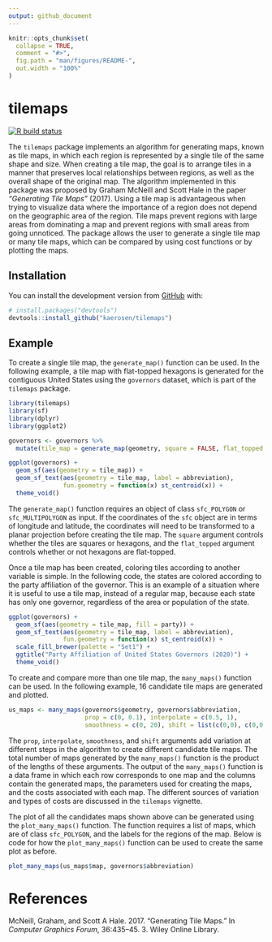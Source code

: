 ```yaml
---
output: github_document
---
```


<!-- README.md is generated from README.Rmd. Please edit that file -->

```r
knitr::opts_chunk$set(
  collapse = TRUE,
  comment = "#>",
  fig.path = "man/figures/README-",
  out.width = "100%"
)
```

# tilemaps

<!-- badges: start -->
[![R build status](https://github.com/kaerosen/tilemaps/workflows/R-CMD-check/badge.svg)](https://github.com/kaerosen/tilemaps/actions)
<!-- badges: end -->

The `tilemaps` package implements an algorithm for generating maps, known as tile maps, in which each region is represented by a single tile of the same shape and size. When creating a tile map, the goal is to arrange tiles in a manner that preserves local relationships between regions, as well as the overall shape of the original map. The algorithm implemented in this package was proposed by Graham McNeill and Scott Hale in the paper *"Generating Tile Maps"* (2017). Using a tile map is advantageous when trying to visualize data where the importance of a region does not depend on the geographic area of the region. Tile maps prevent regions with large areas from dominating a map and prevent regions with small areas from going unnoticed. The package allows the user to generate a single tile map or many tile maps, which can be compared by using cost functions or by plotting the maps.

## Installation

You can install the development version from [GitHub](https://github.com/) with:

``` r
# install.packages("devtools")
devtools::install_github("kaerosen/tilemaps")
```

## Example

To create a single tile map, the `generate_map()` function can be used. In the following example, a tile map with flat-topped hexagons is generated for the contiguous United States using the `governors` dataset, which is part of the `tilemaps` package. 

```r
library(tilemaps)
library(sf)
library(dplyr)
library(ggplot2)

governors <- governors %>%
  mutate(tile_map = generate_map(geometry, square = FALSE, flat_topped = TRUE))

ggplot(governors) +
  geom_sf(aes(geometry = tile_map)) +
  geom_sf_text(aes(geometry = tile_map, label = abbreviation),
               fun.geometry = function(x) st_centroid(x)) +
  theme_void()
```

The `generate_map()` function requires an object of class `sfc_POLYGON` or `sfc_MULTIPOLYGON` as input. If the coordinates of the `sfc` object are in terms of longitude and latitude, the coordinates will need to be transformed to a planar projection before creating the tile map. The `square` argument controls whether the tiles are squares or hexagons, and the `flat_topped` argument controls whether or not hexagons are flat-topped. 

Once a tile map has been created, coloring tiles according to another variable is simple. In the following code, the states are colored according to the party affiliation of the governor. This is an example of a situation where it is useful to use a tile map, instead of a regular map, because each state has only one governor, regardless of the area or population of the state.

```r
ggplot(governors) +
  geom_sf(aes(geometry = tile_map, fill = party)) +
  geom_sf_text(aes(geometry = tile_map, label = abbreviation),
               fun.geometry = function(x) st_centroid(x)) +
  scale_fill_brewer(palette = "Set1") +
  ggtitle("Party Affiliation of United States Governors (2020)") +
  theme_void()
```

To create and compare more than one tile map, the `many_maps()` function can be used. In the following example, 16 candidate tile maps are generated and plotted.

```r
us_maps <- many_maps(governors$geometry, governors$abbreviation,
                     prop = c(0, 0.1), interpolate = c(0.5, 1),
                     smoothness = c(0, 20), shift = list(c(0,0), c(0,0.5)))
```

The `prop`, `interpolate`, `smoothness`, and `shift` arguments add variation at different steps in the algorithm to create different candidate tile maps. The total number of maps generated by the `many_maps()` function is the product of the lengths of these arguments. The output of the `many_maps()` function is a data frame in which each row corresponds to one map and the columns contain the generated maps, the parameters used for creating the maps, and the costs associated with each map. The different sources of variation and types of costs are discussed in the `tilemaps` vignette.

The plot of all the candidates maps shown above can be generated using the `plot_many_maps()` function. The  function requires a list of maps, which are of class `sfc_POLYGON`, and the labels for the regions of the map. Below is code for how the `plot_many_maps()` function can be used to create the same plot as before.

```r
plot_many_maps(us_maps$map, governors$abbreviation)
```

# References

McNeill, Graham, and Scott A Hale. 2017. “Generating Tile Maps.” In *Computer Graphics Forum*, 36:435–45. 3. Wiley Online Library.
